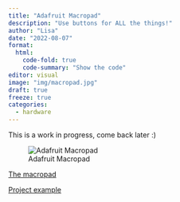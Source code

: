 ```yaml
---
title: "Adafruit Macropad"
description: "Use buttons for ALL the things!"
author: "Lisa"
date: "2022-08-07"
format:
  html:
    code-fold: true
    code-summary: "Show the code"
editor: visual
image: "img/macropad.jpg"
draft: true
freeze: true
categories:
  - hardware
---
```


This is a work in progress, come back later :)

![Adafruit Macropad](img/macropad.jpg)

[The macropad](https://www.adafruit.com/product/5128)

[Project example](https://learn.adafruit.com/adafruit-macropad-rp2040/circuitpython)
